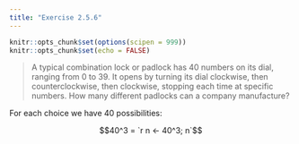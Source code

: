 ```yaml
---
title: "Exercise 2.5.6"
---
```


```r
knitr::opts_chunk$set(options(scipen = 999))
knitr::opts_chunk$set(echo = FALSE)
```

> A typical combination lock or padlock has 40 numbers on its dial, ranging from 0 to 39. It opens by turning its dial clockwise, then counterclockwise, then clockwise, stopping each time at specific numbers. How many different padlocks can a company manufacture?

For each choice we have 40 possibilities:

$$40^3 = `r n <- 40^3; n`$$
